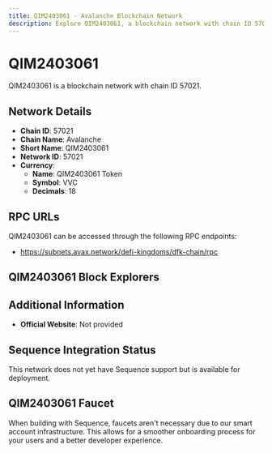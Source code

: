 ```yaml
--- 
title: QIM2403061 - Avalanche Blockchain Network
description: Explore QIM2403061, a blockchain network with chain ID 57021. Learn about its native currency, QIM2403061 Token, and how to interact with the network.
---
```


# QIM2403061

QIM2403061 is a blockchain network with chain ID 57021.

## Network Details

- **Chain ID**: 57021
- **Chain Name**: Avalanche
- **Short Name**: QIM2403061
- **Network ID**: 57021
- **Currency**: 
  - **Name**: QIM2403061 Token
  - **Symbol**: VVC
  - **Decimals**: 18

## RPC URLs

QIM2403061 can be accessed through the following RPC endpoints:

- https://subnets.avax.network/defi-kingdoms/dfk-chain/rpc

## QIM2403061 Block Explorers



## Additional Information

- **Official Website**: Not provided

## Sequence Integration Status

This network does not yet have Sequence support but is available for deployment.

## QIM2403061 Faucet

When building with Sequence, faucets aren't necessary due to our smart account infrastructure. This allows for a smoother onboarding process for your users and a better developer experience.
